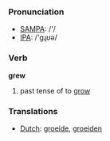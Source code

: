 === Pronunciation ===
*[[w:SAMPA|SAMPA]]: /'/
*[[w:IPA|IPA]]: /'gɻʊə/

=== Verb ===

'''grew'''

# past tense of to [[grow]]

=== Translations ===
*[[Dutch]]: [[groeide]], [[groeiden]]